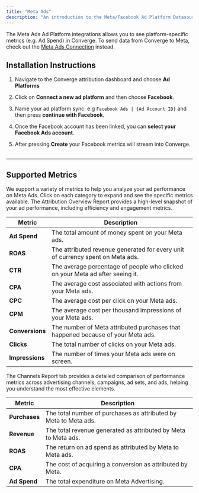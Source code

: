 ```yaml
---
title: "Meta Ads"
description: "An introduction to the Meta/Facebook Ad Platform Datasource"
---
```


<Note> The Meta Ads Ad Platform integrations allows you to see platform-specific metrics (e.g. Ad Spend) in Converge. 
To send data from Converge to Meta, check out the [Meta Ads Connection](../../connections/facebook) instead.</Note>

## Installation Instructions

<AccordionGroup >
<Accordion icon="list" title="Installation Instructions">

1. Navigate to the Converge attribution dashboard and choose **Ad Platforms** 
   &nbsp;

2. Click on **Connect a new ad platform** and then choose **Facebook**.
   &nbsp;

3. Name your ad platform sync: e.g `Facebook Ads | {Ad Account ID}` and then press **continue with Facebook**.
   &nbsp;

4. Once the Facebook account has been linked, you can **select your Facebook Ads account**. 

5. After pressing **Create** your Facebook metrics will stream into Converge.
   &nbsp;


</Accordion>
</AccordionGroup> 

---
## Supported Metrics

We support a variety of metrics to help you analyze your ad performance on Meta Ads. Click on each category to expand and see the specific metrics available.
<AccordionGroup>
<Accordion icon="chart-column" title="Overview Report">
The Attribution Overview Report provides a high-level snapshot of your ad performance, including efficiency and engagement metrics.

| Metric        | Description                                                     |
|---------------|-----------------------------------------------------------------|
| **Ad Spend**  | The total amount of money spent on your Meta ads.                    |
| **ROAS**      | The attributed revenue generated for every unit of currency spent on Meta ads.  |
| **CTR**       | The average percentage of people who clicked on your Meta ad after seeing it.       |
| **CPA**       | The average cost associated with actions from your Meta ads.         |
| **CPC**       | The average cost per click on your Meta ads.                         |
| **CPM**       | The average cost per thousand impressions of your Meta ads.          |
| **Conversions** | The number of Meta attributed purchases that happened because of your Meta ads.    |
| **Clicks**    | The total number of clicks on your Meta ads.                         |
| **Impressions**| The number of times your Meta ads were on screen.                   |

</Accordion>

<Accordion icon="network-wired" title="Channels Report">
The Channels Report tab provides a detailed comparison of performance metrics across advertising channels, campaigns, ad sets, and ads, helping you understand the most effective elements.

| Metric        | Description                                                  |
|---------------|--------------------------------------------------------------|
| **Purchases** | The total number of purchases as attributed by Meta to Meta ads.  |
| **Revenue**   | The total revenue generated as attributed by Meta to Meta ads. |
| **ROAS**      | The return on ad spend as attributed by Meta to Meta ads.                         |
| **CPA**       | The cost of acquiring a conversion as attributed by Meta.        |
| **Ad Spend**  | The total expenditure on Meta Advertising.                                |

</Accordion>
</AccordionGroup>
